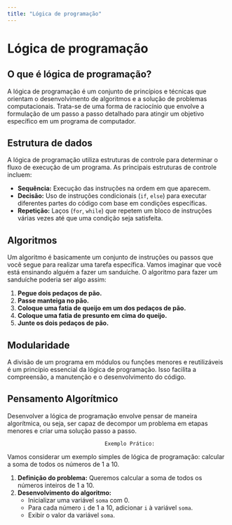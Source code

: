 ```yaml
---
title: "Lógica de programação"
---
```


# Lógica de programação

## O que é lógica de programação?

A lógica de programação é um conjunto de princípios e técnicas que orientam o desenvolvimento de algoritmos e a solução de problemas computacionais. Trata-se de uma forma de raciocínio que envolve a formulação de um passo a passo detalhado para atingir um objetivo específico em um programa de computador.

## Estrutura de dados

A lógica de programação utiliza estruturas de controle para determinar o fluxo de execução de um programa. As principais estruturas de controle incluem:

- **Sequência:** Execução das instruções na ordem em que aparecem.
- **Decisão:** Uso de instruções condicionais (`if`, `else`) para executar diferentes partes do código com base em condições específicas.
- **Repetição:** Laços (`for`, `while`) que repetem um bloco de instruções várias vezes até que uma condição seja satisfeita.

## Algoritmos

Um algoritmo é basicamente um conjunto de instruções ou passos que você segue para realizar uma tarefa específica. Vamos imaginar que você está ensinando alguém a fazer um sanduíche. O algoritmo para fazer um sanduíche poderia ser algo assim:

1.  **Pegue dois pedaços de pão.**
2.  **Passe manteiga no pão.**
3.  **Coloque uma fatia de queijo em um dos pedaços de pão.**
4.  **Coloque uma fatia de presunto em cima do queijo.**
5.  **Junte os dois pedaços de pão.**

## Modularidade

A divisão de um programa em módulos ou funções menores e reutilizáveis é um princípio essencial da lógica de programação. Isso facilita a compreensão, a manutenção e o desenvolvimento do código.

## **Pensamento Algorítmico**

Desenvolver a lógica de programação envolve pensar de maneira algorítmica, ou seja, ser capaz de decompor um problema em etapas menores e criar uma solução passo a passo.

                                   Exemplo Prático:

Vamos considerar um exemplo simples de lógica de programação: calcular a soma de todos os números de 1 a 10.

1.  **Definição do problema:** Queremos calcular a soma de todos os números inteiros de 1 a 10.
2.  **Desenvolvimento do algoritmo:**
    - Inicializar uma variável `soma` com 0.
    - Para cada número `i` de 1 a 10, adicionar `i` à variável `soma`.
    - Exibir o valor da variável `soma`.
